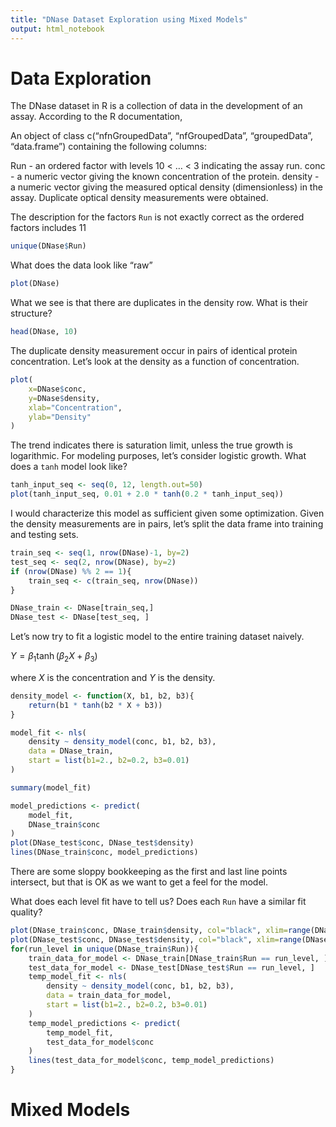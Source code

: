 ```yaml
---
title: "DNase Dataset Exploration using Mixed Models"
output: html_notebook
---
```


# Data Exploration

The DNase dataset in R is a collection of data in the development of an assay.
According to the R documentation,

An object of class c("nfnGroupedData", "nfGroupedData", "groupedData", "data.frame") containing the following columns:

Run      - an ordered factor with levels 10 < … < 3 indicating the assay run.
conc     - a numeric vector giving the known concentration of the protein.
density  - a numeric vector giving the measured optical density (dimensionless)
           in the assay. Duplicate optical density measurements were obtained.


The description for the factors `Run` is not exactly correct as the ordered
factors includes 11
```r
unique(DNase$Run)
```

What does the data look like "raw"

```r
plot(DNase)
```
What we see is that there are duplicates in the density row. What is their structure?
```r
head(DNase, 10)
```
The duplicate density measurement occur in pairs of identical protein 
concentration. Let's look at the density as a function of concentration.

```r
plot(
    x=DNase$conc,
    y=DNase$density,
    xlab="Concentration",
    ylab="Density"
)
```

The trend indicates there is saturation limit, unless the true growth is
logarithmic. For modeling purposes, let's consider logistic growth. What does a
`tanh` model look like?

```r
tanh_input_seq <- seq(0, 12, length.out=50)
plot(tanh_input_seq, 0.01 + 2.0 * tanh(0.2 * tanh_input_seq))
```

I would characterize this model as sufficient given some optimization.
Given the density measurements are in pairs, let's split the data frame into
training and testing sets.

```r
train_seq <- seq(1, nrow(DNase)-1, by=2)
test_seq <- seq(2, nrow(DNase), by=2)
if (nrow(DNase) %% 2 == 1){
    train_seq <- c(train_seq, nrow(DNase))
}

DNase_train <- DNase[train_seq,]
DNase_test <- DNase[test_seq, ]
```

Let's now try to fit a logistic model to the entire training dataset naively.

$Y = \beta_1 \tanh{\left(\beta_2 X + \beta_3\right)}$

where $X$ is the concentration and $Y$ is the density.

```r
density_model <- function(X, b1, b2, b3){
    return(b1 * tanh(b2 * X + b3))
}

model_fit <- nls(
    density ~ density_model(conc, b1, b2, b3),
    data = DNase_train,
    start = list(b1=2., b2=0.2, b3=0.01)
)

summary(model_fit)
```

```r
model_predictions <- predict(
    model_fit,
    DNase_train$conc
)
plot(DNase_test$conc, DNase_test$density)
lines(DNase_train$conc, model_predictions)
```
There are some sloppy bookkeeping as the first and last line points intersect,
but that is OK as we want to get a feel for the model.

What does each level fit have to tell us? Does each `Run` have a similar
fit quality?

```r
plot(DNase_train$conc, DNase_train$density, col="black", xlim=range(DNase$conc), ylim=range(DNase$density))
plot(DNase_test$conc, DNase_test$density, col="black", xlim=range(DNase$conc), ylim=range(DNase$density))
for(run_level in unique(DNase_train$Run)){
    train_data_for_model <- DNase_train[DNase_train$Run == run_level, ]
    test_data_for_model <- DNase_test[DNase_test$Run == run_level, ]
    temp_model_fit <- nls(
        density ~ density_model(conc, b1, b2, b3),
        data = train_data_for_model,
        start = list(b1=2., b2=0.2, b3=0.01)
    )
    temp_model_predictions <- predict(
        temp_model_fit,
        test_data_for_model$conc
    )
    lines(test_data_for_model$conc, temp_model_predictions)
}
```

# Mixed Models
